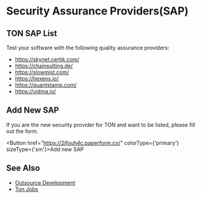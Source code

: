 
# Security Assurance Providers(SAP)


## TON SAP List

Test your software with the following quality assurance providers:

* https://skynet.certik.com/
* https://chainsulting.de/
* https://slowmist.com/
* https://hexens.io/
* https://quantstamp.com/
* https://vidma.io/


## Add New SAP
If you are the new security provider for TON and want to be listed, please fill out the form.

<Button href="https://2jfouh4c.paperform.co/" colorType={'primary'} sizeType={'sm'}>Add new SAP</Button>


## See Also
* [Outsource Development](/develop/companies/outsource)
* [Ton Jobs](https://jobs.ton.org/jobs)